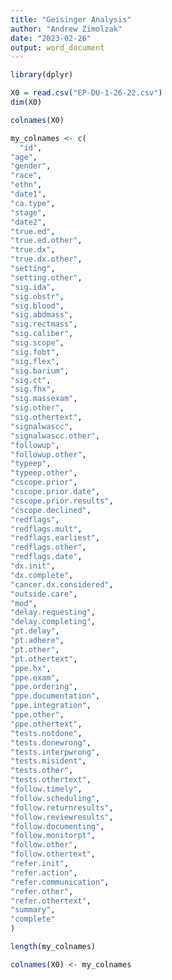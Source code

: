 ```yaml
---
title: "Geisinger Analysis"
author: "Andrew Zimolzak"
date: "2023-02-26"
output: word_document
---
```


```r
library(dplyr)
```


```r
X0 = read.csv("EP-DU-1-26-22.csv")
dim(X0)
```

```r
colnames(X0)
```


```r
my_colnames <- c(
  "id",
"age",
"gender",
"race",
"ethn",
"date1",
"ca.type",
"stage",
"date2",
"true.ed",
"true.ed.other",
"true.dx",
"true.dx.other",
"setting",
"setting.other",
"sig.ida",
"sig.obstr",
"sig.blood",
"sig.abdmass",
"sig.rectmass",
"sig.caliber",
"sig.scope",
"sig.fobt",
"sig.flex",
"sig.barium",
"sig.ct",
"sig.fhx",
"sig.massexam",
"sig.other",
"sig.othertext",
"signalwascc",
"signalwascc.other",
"followup",
"followup.other",
"typeep",
"typeep.other",
"cscope.prior",
"cscope.prior.date",
"cscope.prior.results",
"cscope.declined",
"redflags",
"redflags.mult",
"redflags.earliest",
"redflags.other",
"redflags.date",
"dx.init",
"dx.complete",
"cancer.dx.considered",
"outside.care",
"mod",
"delay.requesting",
"delay.completing",
"pt.delay",
"pt.adhere",
"pt.other",
"pt.othertext",
"ppe.hx",
"ppe.exam",
"ppe.ordering",
"ppe.documentation",
"ppe.integration",
"ppe.other",
"ppe.othertext",
"tests.notdone",
"tests.donewrong",
"tests.interpwrong",
"tests.misident",
"tests.other",
"tests.othertext",
"follow.timely",
"follow.scheduling",
"follow.returnresults",
"follow.reviewresults",
"follow.documenting",
"follow.monitorpt",
"follow.other",
"follow.othertext",
"refer.init",
"refer.action",
"refer.communication",
"refer.other",
"refer.othertext",
"summary",
"complete"
)

length(my_colnames)
```
```r
colnames(X0) <- my_colnames
```

